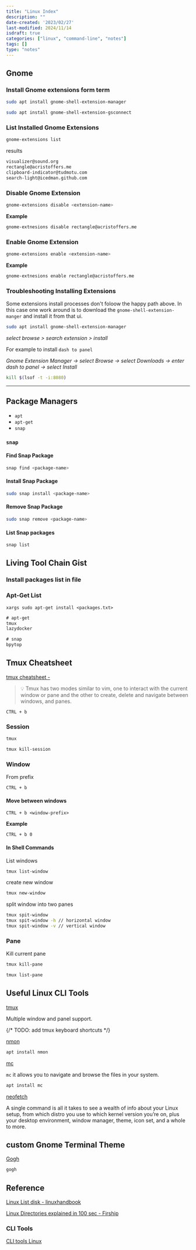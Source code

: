 ```yaml
---
title: "Linux Index"
description: ""
date-created: '2023/02/27'
last-modified: 2024/11/14
isdraft: true
categories: ["linux", "command-line", "notes"]
tags: []
type: "notes"
---
```


## Gnome 


### Install Gnome extensions form term

```sh 
sudo apt install gnome-shell-extension-manager

```

```sh 
sudo apt install gnome-shell-extension-gsconnect
```

### List Installed Gnome Extensions 

```sh
gnome-extensions list  
```
results 
```sh
visualizer@sound.org
rectangle@acristoffers.me
clipboard-indicator@tudmotu.com
search-light@icedman.github.com

```

### Disable Gnome Extension 

```sh
gnome-extensions disable <extension-name>
```

**Example** 

```sh
gnome-extnesions disable rectangle@acristoffers.me 
```

### Enable Gnome Extension 

```sh
gnome-extensions enable <extension-name>
```

**Example** 

```sh
gnome-extnesions enable rectangle@acristoffers.me 
```



### Troubleshooting Installing Extensions

Some extensions install processes don't foloow the happy path above. In this case one work around is to download the `gnome-shell-extension-manger` and install it from that ui. 

```sh
sudo apt install gnome-shell-extension-manager 
```

*select browse > search extension > install*

For example to install `dash to panel`

*Gnome Extension Manager -> select Browse -> select Downloads -> enter dash to panel -> select Install*

```sh
kill $(lsof -t -i:8080)
```

----------------------

## Package Managers 

- `apt` 
- `apt-get` 
- `snap`

### `snap`

#### Find Snap Package 

```sh
snap find <package-name>
```

#### Install Snap Package 

```sh
sudo snap install <package-name>
```

#### Remove Snap Package

```sh
sudo snap remove <package-name>
```

#### List Snap packages

```sh
snap list
```

## Living Tool Chain Gist 

### Install packages list in file

### Apt-Get List 

```
xargs sudo apt-get install <packages.txt>
```

```txt:title=apt-get-package.txt 
# apt-get
tmux
lazydocker


```

```txt:title=snap-packages.txt
# snap
bpytop
```
## Tmux Cheatsheet 

[tmux cheatsheet -](https://tmuxcheatsheet.com/)

> 💡 Tmux has two modes similar to vim, one to interact with the current window or pane and the other to create, delete and navigate between windows, and panes.

`CTRL + b` 

### Session

```sh
tmux 
```

```sh
tmux kill-session
```

### Window 

From prefix 

`CTRL + b` 

#### Move between windows 

```
CTRL + b <window-prefix>
``` 

**Example**

```
CTRL + b 0
```



#### In Shell Commands

List windows 

```sh
tmux list-window
```

create new window

```sh
tmux new-window
```

split window into two panes 

```sh 
tmux spit-window
tmux spit-window -h // horizontal window
tmux spit-window -v // vertical window
```


### Pane

Kill current pane 

```sh
tmux kill-pane
```

```sh
tmux list-pane
```

## Useful Linux CLI Tools

[tmux](https://github.com/tmux/tmux/wiki/Getting-Started)

Multiple window and panel support.

{/* TODO: add tmux keyboard shortcuts */}

[nmon]()

```sh 
apt install nmon
```

[mc]()

`mc` it allows you to navigate and browse the files in your system. 

```sh
apt install mc
```

[neofetch]()

A single command is all it takes to see a wealth of info about your Linux setup, from which distro you use to which kernel version you’re on, plus your desktop environment, window manager, theme, icon set, and a whole to more. 

## custom Gnome Terminal Theme 

[Gogh](https://github.com/Gogh-Co/Gogh)

```sh 
gogh
```



## Reference 

[Linux List disk - linuxhandbook](https://linuxhandbook.com/linux-list-disks/)

[Linux Directories explained in 100 sec - Firship](https://youtu.be/42iQKuQodW4)

### CLI Tools 

[CLI tools Linux](https://www.omgubuntu.co.uk/2021/11/best-command-line-tools-ubuntu-linux)